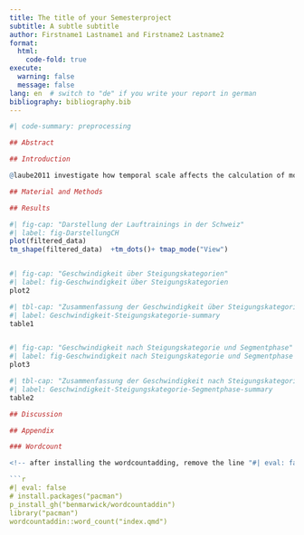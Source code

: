 ---
title: The title of your Semesterproject
subtitle: A subtle subtitle
author: Firstname1 Lastname1 and Firstname2 Lastname2
format:
  html:
    code-fold: true
execute:
  warning: false
  message: false
lang: en  # switch to "de" if you write your report in german
bibliography: bibliography.bib
---

```{r preprocessing}
#| code-summary: preprocessing

## Abstract

## Introduction

@laube2011 investigate how temporal scale affects the calculation of movement parameters (speed, sinuosity and turning angle) of animal trajectories. 

## Material and Methods

## Results

#| fig-cap: "Darstellung der Lauftrainings in der Schweiz"
#| label: fig-DarstellungCH
plot(filtered_data)
tm_shape(filtered_data)  +tm_dots()+ tmap_mode("View")


#| fig-cap: "Geschwindigkeit über Steigungskategorien"
#| label: fig-Geschwindigkeit über Steigungskategorien
plot2

#| tbl-cap: "Zusammenfassung der Geschwindigkeit über Steigungskategorien"
#| label: Geschwindigkeit-Steigungskategorie-summary
table1


#| fig-cap: "Geschwindigkeit nach Steigungskategorie und Segmentphase"
#| label: fig-Geschwindigkeit nach Steigungskategorie und Segmentphase
plot3

#| tbl-cap: "Zusammenfassung der Geschwindigkeit nach Steigungskategorie und Segmentphase"
#| label: Geschwindigkeit-Steigungskategorie-Segmentphase-summary
table2

## Discussion

## Appendix

### Wordcount

<!-- after installing the wordcountadding, remove the line "#| eval: false" -->

```{r}
#| eval: false
# install.packages("pacman") 
p_install_gh("benmarwick/wordcountaddin")
library("pacman")
wordcountaddin::word_count("index.qmd")
```


